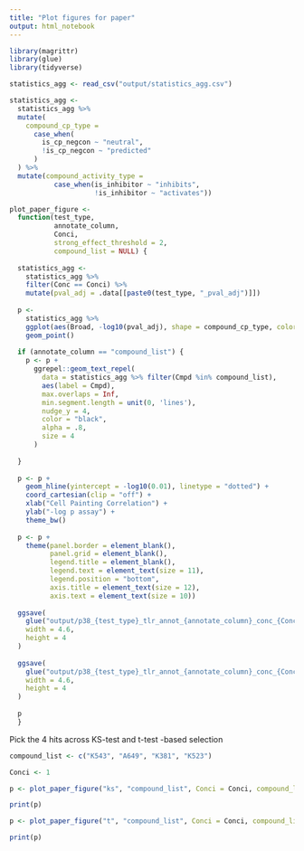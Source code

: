 ```yaml
---
title: "Plot figures for paper"
output: html_notebook
---
```


```r
library(magrittr)
library(glue)
library(tidyverse)
```

```r
statistics_agg <- read_csv("output/statistics_agg.csv")
```
```r
statistics_agg <-
  statistics_agg %>%
  mutate(
    compound_cp_type =
      case_when(
        is_cp_negcon ~ "neutral",
        !is_cp_negcon ~ "predicted"
      )
  ) %>%
  mutate(compound_activity_type =
           case_when(is_inhibitor ~ "inhibits",
                     !is_inhibitor ~ "activates"))
```


```r
plot_paper_figure <- 
  function(test_type, 
           annotate_column, 
           Conci,
           strong_effect_threshold = 2,
           compound_list = NULL) {
  
  statistics_agg <-
    statistics_agg %>%
    filter(Conc == Conci) %>%
    mutate(pval_adj = .data[[paste0(test_type, "_pval_adj")]])
    
  p <- 
    statistics_agg %>%
    ggplot(aes(Broad, -log10(pval_adj), shape = compound_cp_type, color = compound_activity_type)) +
    geom_point()
  
  if (annotate_column == "compound_list") {
    p <- p +
      ggrepel::geom_text_repel(
        data = statistics_agg %>% filter(Cmpd %in% compound_list),
        aes(label = Cmpd),
        max.overlaps = Inf,
        min.segment.length = unit(0, 'lines'),
        nudge_y = 4,
        color = "black",
        alpha = .8,
        size = 4
      )
    
  } 
  
  p <- p +
    geom_hline(yintercept = -log10(0.01), linetype = "dotted") +
    coord_cartesian(clip = "off") +
    xlab("Cell Painting Correlation") +
    ylab("-log p assay") +
    theme_bw()
  
  p <- p +
    theme(panel.border = element_blank(),
          panel.grid = element_blank(),
          legend.title = element_blank(),
          legend.text = element_text(size = 11),
          legend.position = "bottom",
          axis.title = element_text(size = 12),
          axis.text = element_text(size = 10))
  
  ggsave(
    glue("output/p38_{test_type}_tlr_annot_{annotate_column}_conc_{Conci}.png"),
    width = 4.6,
    height = 4
  )
  
  ggsave(
    glue("output/p38_{test_type}_tlr_annot_{annotate_column}_conc_{Conci}.svg"),
    width = 4.6,
    height = 4
  )  
  
  p
  }
```


Pick the 4 hits across KS-test and t-test -based selection

```r
compound_list <- c("K543", "A649", "K381", "K523")
```


```r
Conci <- 1

p <- plot_paper_figure("ks", "compound_list", Conci = Conci, compound_list = compound_list)

print(p)

p <- plot_paper_figure("t", "compound_list", Conci = Conci, compound_list = compound_list)

print(p)
```
